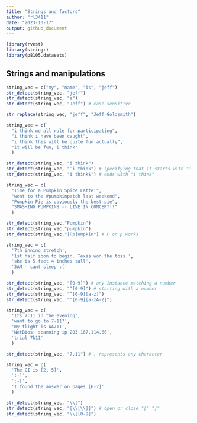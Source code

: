```yaml
---
title: "Strings and factors"
author: "rl3411"
date: "2023-10-17"
output: github_document
---
```


```r
library(rvest)
library(stringr)
library(p8105.datasets)
```

## Strings and manipulations

```r
string_vec = c("my", "name", "is", "jeff")
str_detect(string_vec, "jeff")
str_detect(string_vec, "e")
str_detect(string_vec, "Jeff") # case-sensitive

str_replace(string_vec, "jeff", "Jeff Goldsmith")
```

```r
string_vec = c(
  "i think we all rule for participating",
  "i think i have been caught",
  "i think this will be quite fun actually",
  "it will be fun, i think"
  )

str_detect(string_vec, "i think")
str_detect(string_vec, "^i think") # specifying that it starts with "i think"
str_detect(string_vec, "i think$") # ends with "i think"
```

```r
string_vec = c(
  "Time for a Pumpkin Spice Latte!",
  "went to the #pumpkinpatch last weekend",
  "Pumpkin Pie is obviously the best pie",
  "SMASHING PUMPKINS -- LIVE IN CONCERT!!"
  )

str_detect(string_vec,"Pumpkin")
str_detect(string_vec,"pumpkin")
str_detect(string_vec,"[Pp]umpkin") # P or p works
```

```r
string_vec = c(
  '7th inning stretch',
  '1st half soon to begin. Texas won the toss.',
  'she is 5 feet 4 inches tall',
  '3AM - cant sleep :('
  )

str_detect(string_vec, "[0-9]") # any instance matching a number
str_detect(string_vec, "^[0-9]") # starting with a number
str_detect(string_vec, "^[0-9][a-z]")
str_detect(string_vec, "^[0-9][a-zA-Z]")
```

```r
string_vec = c(
  'Its 7:11 in the evening',
  'want to go to 7-11?',
  'my flight is AA711',
  'NetBios: scanning ip 203.167.114.66',
  'trial 7k11'
  )

str_detect(string_vec, "7.11") # . represents any character
```

```r
string_vec = c(
  'The CI is [2, 5]',
  ':-]',
  ':-[',
  'I found the answer on pages [6-7]'
  )

str_detect(string_vec, "\\[")
str_detect(string_vec, "[\\[\\]]") # open or close "[" "]"
str_detect(string_vec, "\\[[0-9]")
```











